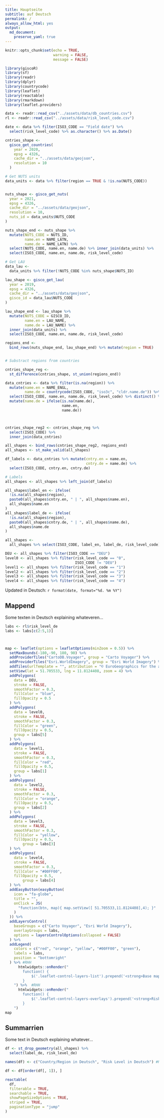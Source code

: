 ```yaml
---
title: Hauptseite
subtitle: auf Deutsch
permalink: /
always_allow_html: yes
output: 
  md_document:
    preserve_yaml: true
---
```



<!-- Modify _R/index.Rmd file instead -->

```r
knitr::opts_chunk$set(echo = TRUE,
                      warning = FALSE,
                      message = FALSE)
```



```r

library(giscoR)
library(sf)
library(readr)
library(dplyr)
library(countrycode)
library(leaflet)
library(reactable)
library(rmarkdown)
library(leaflet.providers)

data <- readr::read_csv("../assets/data/db_countries.csv")
rl <- readr::read_csv("../assets/data/risk_level_code.csv")

date <- data %>% filter(ISO3_CODE == "Field date") %>%
  select(risk_level_code) %>% as.character() %>% as.Date()

cntries_shape <-
  gisco_get_countries(
    year = 2020,
    epsg = 4326,
    cache_dir = "../assets/data/geojson",
    resolution = 10
  )

# Get NUTS units
data_units <- data %>% filter(region == TRUE & !is.na(NUTS_CODE))


nuts_shape <- gisco_get_nuts(
  year = 2021,
  epsg = 4326,
  cache_dir = "../assets/data/geojson",
  resolution = 10,
  nuts_id = data_units$NUTS_CODE
)

nuts_shape_end <- nuts_shape %>%
  mutate(NUTS_CODE = NUTS_ID,
         name.en = NAME_LATN,
         name.de = NAME_LATN) %>%
  select(NUTS_CODE, name.en, name.de) %>% inner_join(data_units) %>%
  select(ISO3_CODE, name.en, name.de, risk_level_code)

# Get LAU
data_lau <-
  data_units %>% filter(!NUTS_CODE %in% nuts_shape$NUTS_ID)

lau_shape <- gisco_get_lau(
  year = 2019,
  epsg = 4326,
  cache_dir = "../assets/data/geojson",
  gisco_id = data_lau$NUTS_CODE
)

lau_shape_end <- lau_shape %>%
  mutate(NUTS_CODE = GISCO_ID,
         name.en = LAU_NAME,
         name.de = LAU_NAME) %>%
  inner_join(data_units) %>%
  select(ISO3_CODE, name.en, name.de, risk_level_code)

regions_end <-
  bind_rows(nuts_shape_end, lau_shape_end) %>% mutate(region = TRUE)


# Substract regions from countries

cntries_shape_reg <-
  st_difference(cntries_shape, st_union(regions_end))

data_cntries <- data %>% filter(is.na(region)) %>%
  mutate(name.en = NAME_ENGL,
         name.de = countrycode(ISO3_CODE, "iso3c", "cldr.name.de")) %>%
  select(ISO3_CODE, name.en, name.de, risk_level_code) %>% distinct() %>%
  mutate(name.de = ifelse(is.na(name.de),
                          name.en,
                          name.de))



cntries_shape_reg2 <- cntries_shape_reg %>%
  select(ISO3_CODE) %>%
  inner_join(data_cntries)

all_shapes <- bind_rows(cntries_shape_reg2, regions_end)
all_shapes <- st_make_valid(all_shapes)

df_labels <- data_cntries %>% mutate(cntry.en = name.en,
                                     cntry.de = name.de) %>%
  select(ISO3_CODE, cntry.en, cntry.de)

# Labels
all_shapes <- all_shapes %>% left_join(df_labels)

all_shapes$label_en <- ifelse(
  !is.na(all_shapes$region),
  paste0(all_shapes$cntry.en, " | ", all_shapes$name.en),
  all_shapes$name.en
)
all_shapes$label_de <- ifelse(
  !is.na(all_shapes$region),
  paste0(all_shapes$cntry.de, " | ", all_shapes$name.de),
  all_shapes$name.de
)

all_shapes <-
  all_shapes %>% select(ISO3_CODE, label_en, label_de, risk_level_code) %>% mutate(risk_level_code = as.integer(risk_level_code)) %>% left_join(rl) 

DEU <- all_shapes %>% filter(ISO3_CODE == "DEU")
level0 <- all_shapes %>% filter(risk_level_code == "0",
                                ISO3_CODE != "DEU")
level1 <- all_shapes %>% filter(risk_level_code == "1")
level2 <- all_shapes %>% filter(risk_level_code == "2")
level3 <- all_shapes %>% filter(risk_level_code == "3")
level4 <- all_shapes %>% filter(risk_level_code == "4")

```

<!-- RHH - Review hard-coded labels -->


<p class="text-right font-weight-bold">Updated in Deutsch: `r format(date, format="%d. %m %Y")`</p>


## Mappend

Some texten in Deutsch explaining whateveren...

```r

labs <- rl$risk_level_de
labs <- labs[c(2:5,1)]



map <- leaflet(options = leafletOptions(minZoom = 0.5)) %>%
  setMaxBounds(-180,-90, 180, 90) %>%
  addProviderTiles("CartoDB.Voyager", group = "Carto Voyager") %>%
  addProviderTiles("Esri.WorldImagery", group = "Esri World Imagery") %>%
  addTiles(urlTemplate = "", attribution = "© EuroGeographics for the administrative boundaries") %>%
  setView(lat = 51.705533, lng = 11.8124408, zoom = 4) %>%
  addPolygons(
    data = DEU,
    stroke = FALSE,
    smoothFactor = 0.3,
    fillColor = "blue",
    fillOpacity = 0.5
  ) %>%
  addPolygons(
    data = level0,
    stroke = FALSE,
    smoothFactor = 0.3,
    fillColor = "green",
    fillOpacity = 0.5,
    group = labs[5]
  ) %>%
  addPolygons(
    data = level1,
    stroke = FALSE,
    smoothFactor = 0.3,
    fillColor = "red",
    fillOpacity = 0.5,
    group = labs[1]
  ) %>%
  addPolygons(
    data = level2,
    stroke = FALSE,
    smoothFactor = 0.3,
    fillColor = "orange",
    fillOpacity = 0.5,
    group = labs[2]
  ) %>%
  addPolygons(
    data = level3,
    stroke = FALSE,
    smoothFactor = 0.3,
    fillColor = "yellow",
    fillOpacity = 0.5,
        group = labs[3]
  ) %>%
  addPolygons(
    data = level4,
    stroke = FALSE,
    smoothFactor = 0.3,
    fillColor = "#00FF00",
    fillOpacity = 0.5,
        group = labs[4]
  ) %>%
  addEasyButton(easyButton(
    icon = "fa-globe",
    title = "",
    onClick = JS(
      "function(btn, map){ map.setView([ 51.705533,11.8124408],4); }"
    )
  )) %>%
  addLayersControl(
    baseGroups = c("Carto Voyager", "Esri World Imagery"),
    overlayGroups = labs,
    options = layersControlOptions(collapsed = FALSE)
  ) %>%
  addLegend(
    colors = c("red", "orange", "yellow", "#00FF00", "green"),
    labels = labs,
    position = "bottomright"
  ) %>% #RHH
      htmlwidgets::onRender("
        function() {
            $('.leaflet-control-layers-list').prepend('<strong>Base mappend</strong>');
        }
    ") %>%  #RHH
      htmlwidgets::onRender("
        function() {
            $('.leaflet-control-layers-overlays').prepend('<strong>Risk level in Deutsch</strong>');
        }
    ")
map
```



## Summarrien

Some text in Deutsch explaining whatever...

<script src="https://cdn.jsdelivr.net/gh/dieghernan/RKI-Corona-Atlas/_R/plugins/reactable-binding-0.2.3/reactable.min.js"></script>
```r


df <- st_drop_geometry(all_shapes) %>%
  select(label_de, risk_level_de)

names(df) <- c("Country/Region in Deutsch", "Risk Level in Deutsch") #RHH

df <- df[order(df[, 1]), ]

reactable(
  df,
  filterable = TRUE,
  searchable = TRUE,
  showPageSizeOptions = TRUE,
  striped = TRUE,
  paginationType = "jump"
)

```

